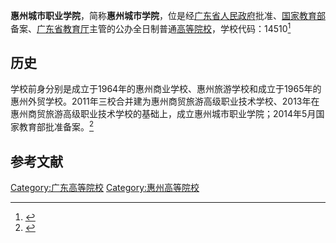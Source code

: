 {{Infobox University
| name = 惠州城市职业学院
| SealImage = 
| established = 1964年
| type = [[公立大学|公立高等职业学校]]
| President = 
| address = {{CHN}}[[广东省|广东省]][[惠州市|惠州市]][[惠城区|惠城区]]三栋镇福长岭
| nickname = 
| telephone = 0752-2829103
| website = https://www.hzc.edu.cn/
| EnglishName = Huizhou City College
| district = [[惠州市|惠州市]]
| grades = 
}}

'''惠州城市职业学院'''，简称'''惠州城市学院'''，位是经[[广东省人民政府|广东省人民政府]]批准、[[中华人民共和国教育部|国家教育部]]备案、[[广东省教育厅|广东省教育厅]]主管的公办全日制普通[[高等院校|高等院校]]，学校代码：14510<ref>{{Cite web|title=惠州城市职业学院|url=https://www.hzc.edu.cn/|author=|date=|format=|publisher=|language=|access-date=2020-07-09|archive-date=2020-11-17|archive-url=https://web.archive.org/web/20201117085601/https://www.hzc.edu.cn/|dead-url=no}}</ref>

== 历史 ==

学校前身分别是成立于1964年的惠州商业学校、惠州旅游学校和成立于1965年的惠州外贸学校。2011年三校合并建为惠州商贸旅游高级职业技术学校、2013年在惠州商贸旅游高级职业技术学校的基础上，成立惠州城市职业学院；2014年5月国家教育部批准备案。<ref>{{Cite web|title=惠州城市职业学院 学校简介|url=https://www.hzc.edu.cn/xxgk/xyjj.htm|accessdate=|author=|date=|format=|publisher=|language=|archive-date=2020-07-28|archive-url=https://web.archive.org/web/20200728100917/https://www.hzc.edu.cn/xxgk/xyjj.htm|dead-url=no}}</ref>

== 参考文献 ==
<references />

{{广东高等院校}}
[[Category:广东高等院校|Category:广东高等院校]]
[[Category:惠州高等院校|Category:惠州高等院校]]